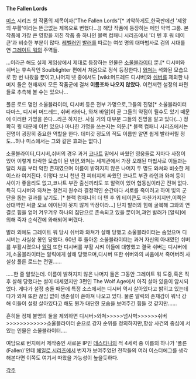 '''The Fallen Lords'''

[[미스]] 시리즈 첫 작품의 제목이자("The Fallen Lords"[* 괴악하게도,한국판에선 '제왕의 부활'이라는 뜬금없는 제목으로 변했다...]) 해당 작품에 등장하는 메인 악역 그룹.  본 작품에 가장 큰 영향을 끼친 작품 중 하나인 블랙 컴패니 시리즈에서 '더 텐 후 워 테이큰'과 비슷한 부분이 많다. [[레벨러]]인 [[발러]]를 따르는 여섯 명의 대마법사로 검의 시대를 연 [[그레이트 워]]의 주역들.

...이라곤 해도 실제 게임상에서 제대로 등장하는 인물은 [[소울블라이터]] 뿐.[* 디시버와 쉬버는 후속작인 Soulblighter 편에서 처음으로 정식 등장한다.] [[와쳐]]는 석화된 모습으로 한 번 나왔을 뿐이고,나머지 넷 중에서도 [wiki:머드레드 디시버]와 [[쉬버]]를 제외한 나머지 둘은 현재까지 모든 작품군에 걸쳐 '''이름조차 나오지 않았다.''' 이런저런 설정의 파편들로 추측해 볼 수는 있으나...

폴른 로드 명인 소울블라이터, 디시버 등은 전부 가명으로,그들의 진명[* 소울블라이터 다마스, 디시버 머드레드, 쉬버 라바나, 와쳐 바알]이 곧 그들의 약점이 될수도 있기 때문에 이러한 가명을 쓴다...라곤 하지만. 사실 거의 대부분 그들의 진명을 알고 있다(...) 정확히 뭣 때문에 이런 있으나 마나한 가명을 쓰는지는 의문.[* 블랙 컴패니 시리즈에서는 진명이 굉장히 중요한 역할을 한다. 데미갓 정도의 적도 이름만 알면 쉽게 발라버릴 정도...허나 미스에서는 그와 같은 효과는 없다.] 

소울블라이터,디시버,쉬버의 경우 과거 [[코나트]] 밑에서 싸웠던 영웅들로 저마다 사정이 있어 이렇게 타락한 모습이 된 반면,와쳐는 세계관에서 가장 오래된 마법사로 이들과는 달리 처음 부터 악한 존재였으며 이름이 밝혀지지 않은 나머지 두 명도 와쳐와 비슷한 케이스라 여겨진다. 이렇다 보니 천년 전 피터지게 싸웠던 코나트 부관 라인과 와쳐 등이 사이가 좋을리도 없고,코나트 부관 출신끼리도 또 알력이 있어 협동심이라곤 전혀 없다. 특히 디시버와 와쳐는 철천지 원수라 결정적인 순간마다 서로를 죽이려고 하여 빛의 군단을 돕는 결과를 낳기도. [* 블랙 컴패니의 더 텐 후 워 테이큰도 마찬가지지만,이쪽은 상대역인 써클 오브 에이틴이 못지 않게 막장이라...] 단지 발러의 힘에 굴복해 그와의 연결로 힘을 얻어 겨우겨우 하나의 집단으로 존속되고 있을 뿐이며,과연 발러가 [알릭]에 의해 죽자 순식간에 와해되어 버렸다.

발러 외에도 그레이트 워 당시 쉬버와 와쳐가 살해 당했고 소울블라이터는 숨었으며 디시버는 사실상 봉인 당했다. 60년 후 돌아온 소울블라이터는 과거 자신의 아내였던 쉬버를 부활시켰으나 [[알릭]] 또한 디시버를 부활 시켜 이들에 대항했고 결국 쉬버는 디시버에게,소울블라이터는 알릭에게 살해 당했으며,디시버 또한 쉬버와의 싸움에서 죽어버려 사실상 폴른 로드는 전멸......

.....한 줄 알았는데. 이름이 밝혀지지 않은 나머지 둘은 그동안 그레이트 워 도중,혹은 직후 살해 당했다는 설이 대세였지만 3편인 The Wolf Age에서 아직 살아 있음이 암시되었다. 게다가 설정 충돌 때문에 특정 소스에서는 디시버 역시 살아있다고 밝히고 있는데다가 와쳐 또한 끊임 없이 생존설이 쏟아져 나오고 있다. 물론 알릭의 존재감이 워낙 강해 이들이 설령 살아있다고 해도 뭔가 대단한 모습을 보여주긴 힘들 것 같지만......

흔히들 정체 불명의 둘을 제외하면 디시버>와쳐>>>>>넘사벽>>>>>>쉬버>>>>>>>>>>>>소울블라이터 순으로 강자 순위를 정의하지만,항상 사건의 중심에 서있는 인물은 소울블라이터....


여담으로 번지에서 제작중인 새로운 IP인 [[데스티니]]의 적 4세력 중 이름의 하나가 '폴른(Fallen)'인데 [[헤일로 시리즈]]에서 번지가 보여주었던 전작들의 여러 이스터에그를 생각해본다면 이쪽도 여기서 따왔을 가능성이 높을듯하다.

[[각주]]
